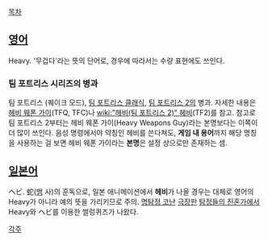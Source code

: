 [[목차]]

== [[영어]] ==
Heavy. '무겁다'라는 뜻의 단어로, 경우에 따라서는 수량 표현에도 쓰인다.

=== 팀 포트리스 시리즈의 병과 ===
팀 포트리스 (퀘이크 모드), [[팀 포트리스 클래식]], [[팀 포트리스 2]]의 병과.
자세한 내용은 [[헤비 웨폰 가이]](TFQ, TFC)나 [[wiki:"헤비(팀 포트리스 2)" 헤비]](TF2)를 참고.
참고로 팀 포트리스 2부터는 헤비 웨폰 가이(Heavy Weapons Guy)라는 본명보다는 이쪽이 더 많이 쓰인다. 음성 명령에서야 약칭인 헤비를 쓴다쳐도, '''게임 내 용어'''까지 해당 명칭을 사용하는 걸 보면 헤비 웨폰 가이라는 '''본명'''은 설정 상으로만 존재하는 셈.

== [[일본어]] ==
ヘビ. 蛇([[뱀]] 사)의 훈독으로, 일본 애니메이션에서 '''헤비'''가 나올 경우는 대체로 영어의 Heavy가 아니라 예의 뜻을 가리키므로 주의.
[[명탐정 코난]] [[명탐정 코난/극장판|극장판]] [[탐정들의 진혼가]]에서 Heavy와 ヘビ를 이용한 썰렁퀴즈가 나왔다.

[[각주]]
